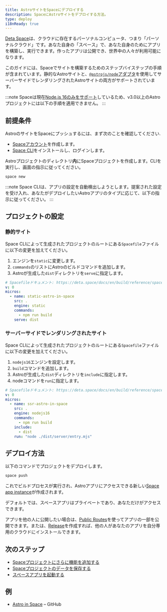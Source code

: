 ```yaml
---
title: AstroサイトをSpaceにデプロイする
description: SpaceにAstroサイトをデプロイする方法。
type: deploy
i18nReady: true
---
```


[Deta Space](https://deta.space/developers)は、クラウドに存在するパーソナルコンピュータ、つまり「パーソナルクラウド」です。あなた自身の「スペース」で、あなた自身のためにアプリを構築し、実行できます。作ったアプリは公開でき、世界中の人々が利用可能になります。

このガイドには、Spaceでサイトを構築するためのステップバイステップの手順が含まれています。静的なAstroサイトと、[`@astrojs/node`アダプタ](/ja/guides/integrations-guide/node/)を使用してサーバーサイドでレンダリングされたAstroサイトの両方がサポートされています。

:::note
Spaceは現在[Node.js 16のみをサポート](https://deta.space/docs/en/build/quick-starts/node/)しているため、v3.0以上のAstroプロジェクトには以下の手順を適用できません。
:::

## 前提条件

AstroのサイトをSpaceにプッシュするには、まず次のことを確認してください.

- [Spaceアカウント](https://deta.space)を作成します。
- [Space CLI](https://deta.space/docs/en/build/reference/cli)をインストールし、ログインします。

Astroプロジェクトのディレクトリ**内**にSpaceプロジェクトを作成します。CLIを実行し、画面の指示に従ってください。

```bash
space new
```

:::note
Space CLIは、アプリの設定を自動検出しようとします。提案された設定を受け入れ、あなたがデプロイしたいAstroアプリのタイプに応じて、以下の指示に従ってください。
:::


## プロジェクトの設定

### 静的サイト

Space CLIによって生成されたプロジェクトのルートにある`Spacefile`ファイルに以下の変更を加えてください。

1. エンジンを`static`に変更します。
2. `commands`のリストにAstroのビルドコマンドを追加します。
3. Astroが生成した`dist`ディレクトリを`serve`に指定します。

```yaml title="Spacefile" {6,8,9}
# Spacefileドキュメント: https://deta.space/docs/en/build/reference/spacefile
v: 0
micros:
  - name: static-astro-in-space
    src: .
    engine: static
    commands:
      - npm run build
    serve: dist
```

### サーバーサイドでレンダリングされたサイト


Space CLIによって生成されたプロジェクトのルートにある`Spacefile`ファイルに以下の変更を加えてください。

1. `nodejs16`エンジンを設定します。
2. `build`コマンドを追加します。
3. Astroが生成した`dist`ディレクトリを`include`に指定します。
4. nodeコマンドを`run`に指定します。

```yaml title="Spacefile" {6,8,10,11}
# Spacefileドキュメント: https://deta.space/docs/en/build/reference/spacefile
v: 0
micros:
  - name: ssr-astro-in-space
    src: .
    engine: nodejs16
    commands:
      - npm run build
    include:
      - dist
    run: "node ./dist/server/entry.mjs"
```

## デプロイ方法

以下のコマンドでプロジェクトをデプロイします。

```bash
space push
```

これでビルドプロセスが実行され、Astroアプリにアクセスできる新しい[Space app instance](https://deta.space/docs/en/build/fundamentals/development/builder-instance#for-testing)が作成されます。

デフォルトでは、スペースアプリはプライベートであり、あなただけがアクセスできます。

アプリを他の人に公開したい場合は、[Public Routes](https://deta.space/docs/en/build/reference/spacefile#public_routes)を使ってアプリの一部を公開できます。または、[Release](https://deta.space/docs/en/publish/releasing#releases)を作成すれば、他の人があなたのアプリを自分専用のクラウドにインストールできます。

## 次のステップ

- [Spaceプロジェクトにさらに機能を追加する](https://deta.space/docs/en/build/fundamentals/the-space-runtime/micros#adding-a-micro)
- [Spaceプロジェクトのデータを保存する](https://deta.space/docs/en/build/fundamentals/data-storage#content)
- [スペースアプリを起動する](https://deta.space/docs/en/publish/releasing#releases)

## 例

- [Astro in Space](https://github.com/BogDAAAMN/astro-in-space) – GitHub
